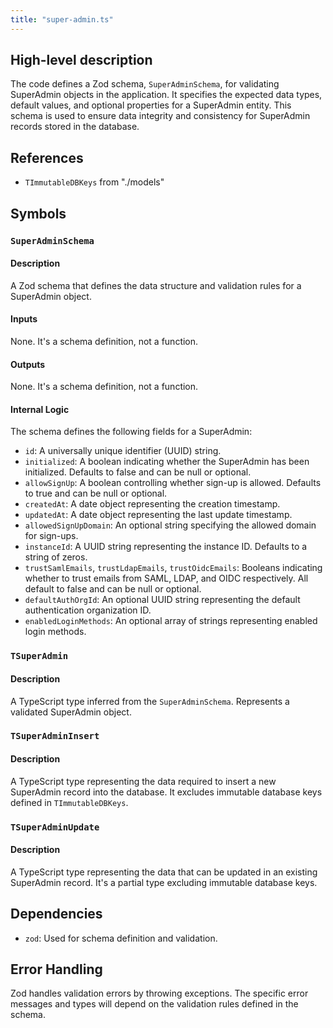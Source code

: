 ```yaml
---
title: "super-admin.ts"
---
```


## High-level description
The code defines a Zod schema, `SuperAdminSchema`, for validating SuperAdmin objects in the application. It specifies the expected data types, default values, and optional properties for a SuperAdmin entity. This schema is used to ensure data integrity and consistency for SuperAdmin records stored in the database.

## References
- `TImmutableDBKeys` from "./models"

## Symbols

### `SuperAdminSchema`
#### Description
A Zod schema that defines the data structure and validation rules for a SuperAdmin object.

#### Inputs
None. It's a schema definition, not a function.

#### Outputs
None. It's a schema definition, not a function.

#### Internal Logic
The schema defines the following fields for a SuperAdmin:
- `id`: A universally unique identifier (UUID) string.
- `initialized`: A boolean indicating whether the SuperAdmin has been initialized. Defaults to false and can be null or optional.
- `allowSignUp`: A boolean controlling whether sign-up is allowed. Defaults to true and can be null or optional.
- `createdAt`: A date object representing the creation timestamp.
- `updatedAt`: A date object representing the last update timestamp.
- `allowedSignUpDomain`: An optional string specifying the allowed domain for sign-ups.
- `instanceId`: A UUID string representing the instance ID. Defaults to a string of zeros.
- `trustSamlEmails`, `trustLdapEmails`, `trustOidcEmails`: Booleans indicating whether to trust emails from SAML, LDAP, and OIDC respectively. All default to false and can be null or optional.
- `defaultAuthOrgId`: An optional UUID string representing the default authentication organization ID.
- `enabledLoginMethods`: An optional array of strings representing enabled login methods.

### `TSuperAdmin`
#### Description
A TypeScript type inferred from the `SuperAdminSchema`. Represents a validated SuperAdmin object.

### `TSuperAdminInsert`
#### Description
A TypeScript type representing the data required to insert a new SuperAdmin record into the database. It excludes immutable database keys defined in `TImmutableDBKeys`.

### `TSuperAdminUpdate`
#### Description
A TypeScript type representing the data that can be updated in an existing SuperAdmin record. It's a partial type excluding immutable database keys.

## Dependencies
- `zod`: Used for schema definition and validation.

## Error Handling
Zod handles validation errors by throwing exceptions. The specific error messages and types will depend on the validation rules defined in the schema.

